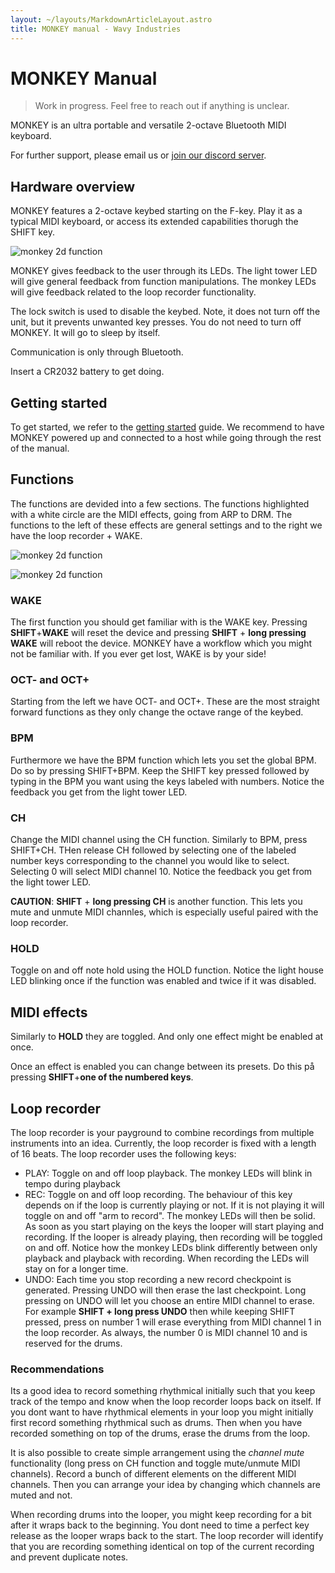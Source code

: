 ```yaml
---
layout: ~/layouts/MarkdownArticleLayout.astro
title: MONKEY manual - Wavy Industries
---
```




# MON**KEY** Manual
> Work in progress. Feel free to reach out if anything is unclear.

MONKEY is an ultra portable and versatile 2-octave Bluetooth MIDI keyboard.

For further support, please email us or [join our discord server](https://discord.gg/4HQHERUW5K).

## Hardware overview
MONKEY features a 2-octave keybed starting on the F-key. Play it as a typical MIDI keyboard, or access its extended capabilities thorugh the SHIFT key.

![monkey 2d function](/assets/resources/monkey_manual/monkey_2d_overview.svg)

MONKEY gives feedback to the user through its LEDs. The light tower LED will give general feedback from function manipulations. The monkey LEDs will give feedback related to the loop recorder functionality.

The lock switch is used to disable the keybed. Note, it does not turn off the unit, but it prevents unwanted key presses. You do not need to turn off MONKEY. It will go to sleep by itself.

Communication is only through Bluetooth.

Insert a CR2032 battery to get doing.

## Getting started
To get started, we refer to the [getting started](/monkey/getting-started) guide. We recommend to have MONKEY powered up and connected to a host while going through the rest of the manual.

## Functions
The functions are devided into a few sections. The functions highlighted with a white circle are the MIDI effects, going from ARP to DRM. The functions to the left of these effects are general settings and to the right we have the loop recorder + WAKE.

![monkey 2d function](/assets/resources/monkey_manual/monkey_2d_sections.svg)

![monkey 2d function](/assets/resources/monkey_manual/monkey_2d_functions.svg)

### WAKE
The first function you should get familiar with is the WAKE key. Pressing **SHIFT**+**WAKE** will reset the device and pressing **SHIFT** + **long pressing WAKE** will reboot the device. MONKEY have a workflow which you might not be familiar with. If you ever get lost, WAKE is by your side!

<GIFDemo src="/assets/resources/monkey_manual/gifs/reset.gif" alt="reset demo" label="reset demo" text="WAKE brief press to reset." />
<GIFDemo src="/assets/resources/monkey_manual/gifs/reboot.gif" alt="reboot demo" label="reboot demo" text="WAKE long press to reboot." />

### OCT- and OCT+
Starting from the left we have OCT- and OCT+. These are the most straight forward functions as they only change the octave range of the keybed.

<GIFDemo src="/assets/resources/monkey_manual/gifs/octave.gif" alt="Octave select demo" label="octave select demo" text="First adjust octave up, then adjust down." />

### BPM
Furthermore we have the BPM function which lets you set the global BPM. Do so by pressing SHIFT+BPM. Keep the SHIFT key pressed followed by typing in the BPM you want using the keys labeled with numbers. Notice the feedback you get from the light tower LED.

<GIFDemo src="/assets/resources/monkey_manual/gifs/bpm.gif" alt="BPM select demo" label="BPM select demo" text="Setting tempo to 120BPM." />

### CH
Change the MIDI channel using the CH function. Similarly to BPM, press SHIFT+CH. THen release CH followed by selecting one of the labeled number keys corresponding to the channel you would like to select. Selecting 0 will select MIDI channel 10. Notice the feedback you get from the light tower LED.

**CAUTION**: **SHIFT** + **long pressing CH** is another function. This lets you mute and unmute MIDI channles, which is especially useful paired with the loop recorder.

<GIFDemo src="/assets/resources/monkey_manual/gifs/channel.gif" alt="Channel select demo" label="channel select demo" text="Changing to MIDI channel 2." />

### HOLD
Toggle on and off note hold using the HOLD function. Notice the light house LED blinking once if the function was enabled and twice if it was disabled.

<GIFDemo src="/assets/resources/monkey_manual/gifs/hold.gif" alt="Hold toggle demo" label="hold demo" text="Toggling hold first on, then off." />

## MIDI effects
Similarly to **HOLD** they are toggled. And only one effect might be enabled at once. 

<GIFDemo src="/assets/resources/monkey_manual/gifs/effect-select.gif" alt="effect select demo" label="effect select demo" text="1 - Enabling ARP effect. 2 - Disabling ARP effect. 3 - Enabling STTR effect." />

Once an effect is enabled you can change between its presets. Do this på pressing **SHIFT**+**one of the numbered keys**.

<GIFDemo src="/assets/resources/monkey_manual/gifs/effect-preset.gif" alt="effect preset select demo" label="effect preset select demo" text="Assuming a MIDI effect is selected. Changing to preset 6 within effect." />

## Loop recorder
The loop recorder is your payground to combine recordings from multiple instruments into an idea. Currently, the loop recorder is fixed with a length of 16 beats. The loop recorder uses the following keys:
- PLAY: Toggle on and off loop playback. The monkey LEDs will blink in tempo during playback
- REC: Toggle on and off loop recording. The behaviour of this key depends on if the loop is currently playing or not. If it is not playing it will toggle on and off "arm to record". The monkey LEDs will then be solid. As soon as you start playing on the keys the looper will start playing and recording. If the looper is already playing, then recording will be toggled on and off. Notice how the monkey LEDs blink differently between only playback and playback with recording. When recording the LEDs will stay on for a longer time.
- UNDO: Each time you stop recording a new record checkpoint is generated. Pressing UNDO will then erase the last checkpoint. Long pressing on UNDO will let you choose an entire MIDI channel to erase. For example **SHIFT + long press UNDO** then while keeping SHIFT pressed, press on number 1 will erase everything from MIDI channel 1 in the loop recorder. As always, the number 0 is MIDI channel 10 and is reserved for the drums.

### Recommendations
Its a good idea to record something rhythmical initially such that you keep track of the tempo and know when the loop recorder loops back on itself. If you dont want to have rhythmical elements in your loop you might initially first record something rhythmical such as drums. Then when you have recorded something on top of the drums, erase the drums from the loop.

It is also possible to create simple arrangement using the *channel mute* functionality (long press on CH function and toggle mute/unmute MIDI channels). Record a bunch of different elements on the different MIDI channels. Then you can arrange your idea by changing which channels are muted and not.

When recording drums into the looper, you might keep recording for a bit after it wraps back to the beginning. You dont need to time a perfect key release as the looper wraps back to the start. The loop recorder will identify that you are recording something identical on top of the current recording and prevent duplicate notes.